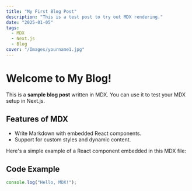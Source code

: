 ```yaml
---
title: "My First Blog Post"
description: "This is a test post to try out MDX rendering."
date: "2025-01-05"
tags:
  - MDX
  - Next.js
  - Blog
cover: "/Images/yourname1.jpg"
---
```


# Welcome to My Blog!

This is a **sample blog post** written in MDX. You can use it to test your MDX setup in Next.js.

## Features of MDX

- Write Markdown with embedded React components.
- Support for custom styles and dynamic content.

Here's a simple example of a React component embedded in this MDX file:

## Code Example

```javascript
console.log("Hello, MDX!");
